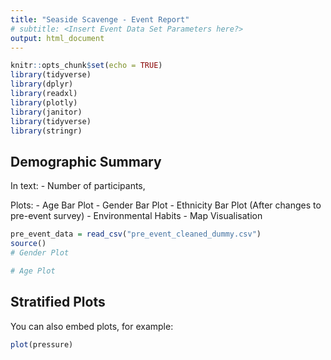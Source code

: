 ```yaml
---
title: "Seaside Scavenge - Event Report"
# subtitle: <Insert Event Data Set Parameters here?>
output: html_document
---
```


```r
knitr::opts_chunk$set(echo = TRUE)
library(tidyverse)
library(dplyr)
library(readxl)
library(plotly)
library(janitor)
library(tidyverse)
library(stringr)
```

## Demographic Summary
In text:
- Number of participants,  

Plots:
- Age Bar Plot
- Gender Bar Plot
- Ethnicity Bar Plot (After changes to pre-event survey)
- Environmental Habits
- Map Visualisation


```r
pre_event_data = read_csv("pre_event_cleaned_dummy.csv")
source()
# Gender Plot

# Age Plot

```

## Stratified Plots


You can also embed plots, for example:

```r
plot(pressure)
```


